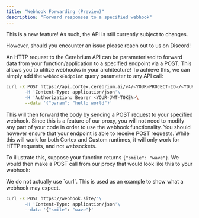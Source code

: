 ```yaml
---
title: "Webhook Forwarding (Preview)"
description: "Forward responses to a specified webhook"
---
```


<Note>
This is a new feature! As such, the API is still currently subject to changes.

However, should you encounter an issue please reach out to us on Discord!

</Note>

An HTTP request to the Cerebrium API can be parameterised to forward data from your function/application to a specified endpoint via a POST.
This allows you to utilize webhooks in your architecture! To achieve this, we can simply add the `webhookEndpoint`
query parameter to any API call:

```bash
curl -X POST https://api.cortex.cerebrium.ai/v4/<YOUR-PROJECT-ID>/<YOUR-APP>/run?webhookEndpoint=https%3A%2F%2Fwebhook.site%2F'\
       -H 'Content-Type: application/json'\
       -H 'Authorization: Bearer <YOUR-JWT-TOKEN>\
       --data '{"param": "hello world"}'
```

This will then forward the body by sending a POST request to your specified webhook. Since this is
a feature of our proxy, you will not need to modify any part of your code in order to use the webhook
functionality. You should however ensure that your endpoint is able to receive POST requests. While
this will work for both Cortex and Custom runtimes, it will only work for HTTP requests, and not websockets.

To illustrate this, suppose your function returns `{"smile": "wave"}`. We would then make a POST call from
our proxy that would look like this to your webhook:

<Note>
  We do not actually use `curl`. This is used as an example to show what a
  webhook may expect.
</Note>

```bash
curl -X POST https://webhook.site/'\
       -H 'Content-Type: application/json'\
       --data '{"smile": "wave"}'
```
